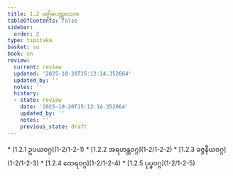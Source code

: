 ```yaml
---
title: 1.2 မဇ္ဈိမပဏ္ဏာသက
tableOfContents: false
sidebar:
  order: 2
type: tipitaka
basket: su
book: sn
review:
  current: review
  updated: '2025-10-20T15:12:14.352664'
  updated_by: ''
  notes: ''
  history:
  - state: review
    date: '2025-10-20T15:12:14.352664'
    updated_by: ''
    notes: ''
    previous_state: draft
---
```



<DynamicBreadcrumb />


<ReviewStatus review={frontmatter.review} showDetails={true} />

<HypothesisAnnotation frontmatter={frontmatter} />



<TableOfContents book="sn" section="1.2">
* [1.2.1 ဥပယဝဂ္ဂ](1-2/1-2-1)
* [1.2.2 အရဟန္တဝဂ္ဂ](1-2/1-2-2)
* [1.2.3 ခဇ္ဇနီယဝဂ္ဂ](1-2/1-2-3)
* [1.2.4 ထေရဝဂ္ဂ](1-2/1-2-4)
* [1.2.5 ပုပ္ဖဝဂ္ဂ](1-2/1-2-5)
</TableOfContents>